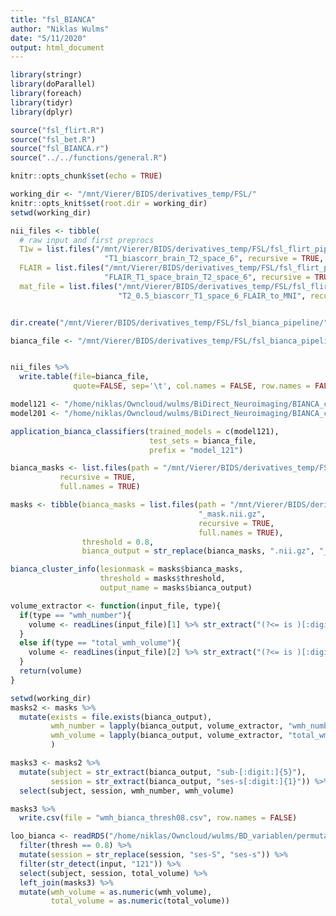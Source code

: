 ```yaml
---
title: "fsl_BIANCA"
author: "Niklas Wulms"
date: "5/11/2020"
output: html_document
---
```


```r
library(stringr)
library(doParallel)
library(foreach)
library(tidyr)
library(dplyr)

source("fsl_flirt.R")
source("fsl_bet.R")
source("fsl_BIANCA.r")
source("../../functions/general.R")

knitr::opts_chunk$set(echo = TRUE)

working_dir <- "/mnt/Vierer/BIDS/derivatives_temp/FSL/"
knitr::opts_knit$set(root.dir = working_dir)
setwd(working_dir)
```


```r
nii_files <- tibble(
  # raw input and first preprocs
  T1w = list.files("/mnt/Vierer/BIDS/derivatives_temp/FSL/fsl_flirt_pipeline/",
                     "T1_biascorr_brain_T2_space_6", recursive = TRUE, full.names = TRUE),
  FLAIR = list.files("/mnt/Vierer/BIDS/derivatives_temp/FSL/fsl_flirt_pipeline/",
                     "FLAIR_T1_space_brain_T2_space_6", recursive = TRUE, full.names = TRUE),
  mat_file = list.files("/mnt/Vierer/BIDS/derivatives_temp/FSL/fsl_flirt_pipeline/", 
                        "T2_0.5_biascorr_T1_space_6_FLAIR_to_MNI", recursive = TRUE, full.names = TRUE))             


dir.create("/mnt/Vierer/BIDS/derivatives_temp/FSL/fsl_bianca_pipeline/")

bianca_file <- "/mnt/Vierer/BIDS/derivatives_temp/FSL/fsl_bianca_pipeline/list_of_files.txt"


nii_files %>%
  write.table(file=bianca_file, 
              quote=FALSE, sep='\t', col.names = FALSE, row.names = FALSE)


```

```r
model121 <- "/home/niklas/Owncloud/wulms/BiDirect_Neuroimaging/BIANCA_classifier/output_classifier_121"
model201 <- "/home/niklas/Owncloud/wulms/BiDirect_Neuroimaging/BIANCA_classifier/output_classifier_201"
```

```r
application_bianca_classifiers(trained_models = c(model121), 
                               test_sets = bianca_file,
                               prefix = "model_121")
```

```r
bianca_masks <- list.files(path = "/mnt/Vierer/BIDS/derivatives_temp/FSL/fsl_bianca_pipeline/", "_mask.nii.gz",
           recursive = TRUE, 
           full.names = TRUE)
```




```r

masks <- tibble(bianca_masks = list.files(path = "/mnt/Vierer/BIDS/derivatives_temp/FSL/fsl_bianca_pipeline/", 
                                          "_mask.nii.gz",
                                          recursive = TRUE, 
                                          full.names = TRUE),
                threshold = 0.8,
                bianca_output = str_replace(bianca_masks, ".nii.gz", "_volume.txt"))

bianca_cluster_info(lesionmask = masks$bianca_masks, 
                    threshold = masks$threshold,
                    output_name = masks$bianca_output)

```

```r
volume_extractor <- function(input_file, type){
  if(type == "wmh_number"){
    volume <- readLines(input_file)[1] %>% str_extract("(?<= is )[:digit:]*(\\.[:digit:]*$|$)")
  }
  else if(type == "total_wmh_volume"){
    volume <- readLines(input_file)[2] %>% str_extract("(?<= is )[:digit:]*(\\.[:digit:]*$|$)")    
  }
  return(volume)
}
```



```r
setwd(working_dir)
masks2 <- masks %>%
  mutate(exists = file.exists(bianca_output),
         wmh_number = lapply(bianca_output, volume_extractor, "wmh_number") %>% unlist(),
         wmh_volume = lapply(bianca_output, volume_extractor, "total_wmh_volume") %>% unlist()
         )
```


```r
masks3 <- masks2 %>%
  mutate(subject = str_extract(bianca_output, "sub-[:digit:]{5}"),
         session = str_extract(bianca_output, "ses-s[:digit:]{1}")) %>%
  select(subject, session, wmh_number, wmh_volume) 

masks3 %>%
  write.csv(file = "wmh_bianca_thresh08.csv", row.names = FALSE)
```

```r
loo_bianca <- readRDS("/home/niklas/Owncloud/wulms/BD_variablen/permutations_BIANCA/wml121_bianca_masks.rds") %>%
  filter(thresh == 0.8) %>%
  mutate(session = str_replace(session, "ses-S", "ses-s")) %>%
  filter(str_detect(input, "121")) %>%
  select(subject, session, total_volume) %>%
  left_join(masks3) %>%
  mutate(wmh_volume = as.numeric(wmh_volume),
         total_volume = as.numeric(total_volume))
```

